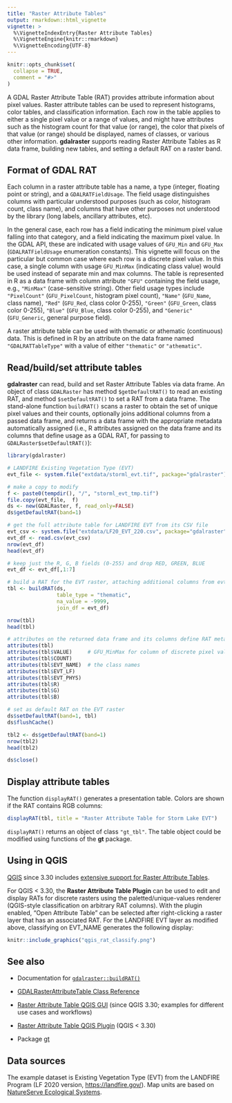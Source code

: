 ```yaml
---
title: "Raster Attribute Tables"
output: rmarkdown::html_vignette
vignette: >
  %\VignetteIndexEntry{Raster Attribute Tables}
  %\VignetteEngine{knitr::rmarkdown}
  %\VignetteEncoding{UTF-8}
---
```


```r
knitr::opts_chunk$set(
  collapse = TRUE,
  comment = "#>"
)
```

A GDAL Raster Attribute Table (RAT) provides attribute information about pixel values. Raster attribute tables can be used to represent histograms, color tables, and classification information. Each row in the table applies to either a single pixel value or a range of values, and might have attributes such as the histogram count for that value (or range), the color that pixels of that value (or range) should be displayed, names of classes, or various other information. **gdalraster** supports reading Raster Attribute Tables as R data frame, building new tables, and setting a default RAT on a raster band.

## Format of GDAL RAT

Each column in a raster attribute table has a name, a type (integer, floating point or string), and a `GDALRATFieldUsage`. The field usage distinguishes columns with particular understood purposes (such as color, histogram count, class name), and columns that have other purposes not understood by the library (long labels, ancillary attributes, etc).

In the general case, each row has a field indicating the minimum pixel value falling into that category, and a field indicating the maximum pixel value. In the GDAL API, these are indicated with usage values of `GFU_Min` and `GFU_Max` (`GDALRATFieldUsage` enumeration constants). This vignette will focus on the particular but common case where each row is a discrete pixel value. In this case, a single column with usage `GFU_MinMax` (indicating class value) would be used instead of separate min and max columns. The table is represented in R as a data frame with column attribute `"GFU"` containing the field usage, e.g., `"MinMax"` (case-sensitive string). Other field usage types include `"PixelCount"` (`GFU_PixelCount`, histogram pixel count), `"Name"` (`GFU_Name`, class name), `"Red"` (`GFU_Red`, class color 0-255), `"Green"` (`GFU_Green`, class color 0-255), `"Blue"` (`GFU_Blue`, class color 0-255), and `"Generic"` (`GFU_Generic`, general purpose field).

A raster attribute table can be used with thematic or athematic (continuous) data. This is defined in R by an attribute on the data frame named `"GDALRATTableType"` with a value of either `"thematic"` or `"athematic"`.

## Read/build/set attribute tables

**gdalraster** can read, build and set Raster Attribute Tables via data frame. An object of class `GDALRaster` has method `$getDefaultRAT()` to read an existing RAT, and method `$setDefaultRAT()` to set a RAT from a data frame. The stand-alone function `buildRAT()` scans a raster to obtain the set of unique pixel values and their counts, optionally joins additional columns from a passed data frame, and returns a data frame with the appropriate metadata automatically assigned (i.e., R attributes assigned on the data frame and its columns that define usage as a GDAL RAT, for passing to `GDALRaster$setDefaultRAT()`):

```r
library(gdalraster)

# LANDFIRE Existing Vegetation Type (EVT)
evt_file <- system.file("extdata/storml_evt.tif", package="gdalraster")

# make a copy to modify
f <- paste0(tempdir(), "/", "storml_evt_tmp.tif")
file.copy(evt_file,  f)
ds <- new(GDALRaster, f, read_only=FALSE)
ds$getDefaultRAT(band=1)

# get the full attribute table for LANDFIRE EVT from its CSV file
evt_csv <- system.file("extdata/LF20_EVT_220.csv", package="gdalraster")
evt_df <- read.csv(evt_csv)
nrow(evt_df)
head(evt_df)

# keep just the R, G, B fields (0-255) and drop RED, GREEN, BLUE
evt_df <- evt_df[,1:7]

# build a RAT for the EVT raster, attaching additional columns from evt_df
tbl <- buildRAT(ds,
                table_type = "thematic",
                na_value = -9999,
                join_df = evt_df)

nrow(tbl)
head(tbl)

# attributes on the returned data frame and its columns define RAT metadata
attributes(tbl)
attributes(tbl$VALUE)     # GFU_MinMax for column of discrete pixel values
attributes(tbl$COUNT)
attributes(tbl$EVT_NAME)  # the class names
attributes(tbl$EVT_LF)
attributes(tbl$EVT_PHYS)
attributes(tbl$R)
attributes(tbl$G)
attributes(tbl$B)

# set as default RAT on the EVT raster
ds$setDefaultRAT(band=1, tbl)
ds$flushCache()

tbl2 <- ds$getDefaultRAT(band=1)
nrow(tbl2)
head(tbl2)

ds$close()
```

## Display attribute tables

The function `displayRAT()` generates a presentation table. Colors are shown if the RAT contains RGB columns:

```r
displayRAT(tbl, title = "Raster Attribute Table for Storm Lake EVT")
```

`displayRAT()` returns an object of class `"gt_tbl"`. The table object could be modified using functions of the **gt** package.

## Using in QGIS

[QGIS](https://qgis.org/) since 3.30 includes [extensive support for Raster Attribute Tables](https://qgis.org/en/site/forusers/visualchangelog330/index.html#feature-raster-attribute-tables-rat-suppport).

For QGIS < 3.30, the **Raster Attribute Table Plugin** can be used to edit and display RATs for discrete rasters using the paletted/unique-values renderer (QGIS-style classification on arbitrary RAT columns). With the plugin enabled, "Open Attribute Table" can be selected after right-clicking a raster layer that has an associated RAT. For the LANDFIRE EVT layer as modified above, classifying on EVT_NAME generates the following display:

```r
knitr::include_graphics("qgis_rat_classify.png")
```

## See also

* Documentation for [`gdalraster::buildRAT()`](https://usdaforestservice.github.io/gdalraster/reference/buildRAT.html)

* [GDALRasterAttributeTable Class Reference](https://gdal.org/doxygen/classGDALRasterAttributeTable.html)

* [Raster Attribute Table QGIS GUI](https://github.com/qgis/QGIS/pull/50687) (since QGIS 3.30; examples for different use cases and workflows)

* [Raster Attribute Table QGIS Plugin](https://github.com/noaa-ocs-hydrography/qgis-raster-attribute-table-plugin) (QGIS < 3.30)

* Package [gt](https://gt.rstudio.com/)

## Data sources

The example dataset is Existing Vegetation Type (EVT) from the LANDFIRE Program (LF 2020 version, <https://landfire.gov/>). Map units are based on [NatureServe Ecological Systems](https://www.natureserve.org/products/terrestrial-ecological-systems-united-states).

